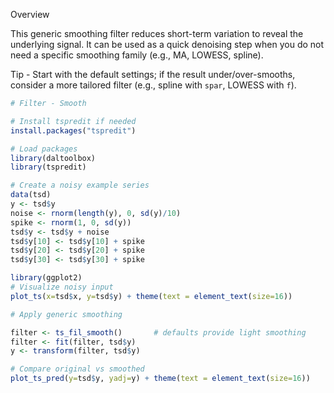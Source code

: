 Overview

This generic smoothing filter reduces short-term variation to reveal the underlying signal. It can be used as a quick denoising step when you do not need a specific smoothing family (e.g., MA, LOWESS, spline).

Tip
- Start with the default settings; if the result under/over-smooths, consider a more tailored filter (e.g., spline with `spar`, LOWESS with `f`).

```r
# Filter - Smooth

# Install tspredit if needed
install.packages("tspredit")
```

```r
# Load packages
library(daltoolbox)
library(tspredit) 
```


```r
# Create a noisy example series
data(tsd)
y <- tsd$y
noise <- rnorm(length(y), 0, sd(y)/10)
spike <- rnorm(1, 0, sd(y))
tsd$y <- tsd$y + noise
tsd$y[10] <- tsd$y[10] + spike
tsd$y[20] <- tsd$y[20] + spike
tsd$y[30] <- tsd$y[30] + spike
```

```r
library(ggplot2)
# Visualize noisy input
plot_ts(x=tsd$x, y=tsd$y) + theme(text = element_text(size=16))
```

```r
# Apply generic smoothing

filter <- ts_fil_smooth()       # defaults provide light smoothing
filter <- fit(filter, tsd$y)
y <- transform(filter, tsd$y)

# Compare original vs smoothed
plot_ts_pred(y=tsd$y, yadj=y) + theme(text = element_text(size=16))
```

